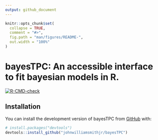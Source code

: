 ```yaml
---
output: github_document
---
```


<!-- README.md is generated from README.Rmd. Please edit that file -->

```r
knitr::opts_chunk$set(
  collapse = TRUE,
  comment = "#>",
  fig.path = "man/figures/README-",
  out.width = "100%"
)
```

# bayesTPC: An accessible interface to fit bayesian models in R.

<!-- badges: start -->
[![R-CMD-check](https://github.com/johnwilliamsmithjr/bayesTPC/actions/workflows/R-CMD-check.yaml/badge.svg)](https://github.com/johnwilliamsmithjr/bayesTPC/actions/workflows/R-CMD-check.yaml)
<!-- badges: end -->


## Installation

You can install the development version of bayesTPC from [GitHub](https://github.com/) with:

``` r
# install.packages("devtools")
devtools::install_github("johnwilliamsmithjr/bayesTPC")
```

